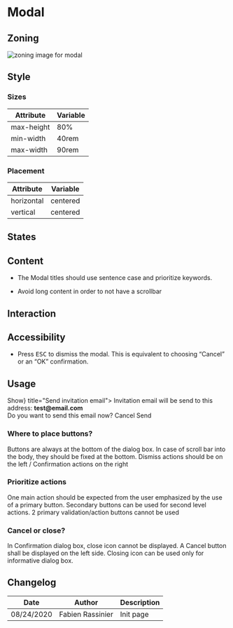 

<Meta title="Components/Modal" />

# Modal

## Zoning

<img src={ModalZoning} alt="zoning image for modal" className="full" class="full" />


## Style

### Sizes

| Attribute                   | Variable     |
| --------------------------- | ------------ |
| max-height                  | 80%          |
| min-width                   | 40rem        |
| max-width                   | 90rem        |

### Placement

| Attribute                   | Variable     |
| --------------------------- | ------------ |
| horizontal                  | centered     |
| vertical                    | centered     |

## States

## Content

<Use>
	<Use.Do>
		<ul>
			<li> The Modal titles should use sentence case and prioritize keywords.</li>
		</ul>
	</Use.Do>
	<Use.Dont>
		<ul><li>Avoid long content in order to not have a scrollbar</li>
  </ul>
	</Use.Dont>
</Use>

## Interaction

## Accessibility

- Press <kbd>ESC</kbd> to dismiss the modal. This is equivalent to choosing “Cancel” or an “OK” confirmation.

## Usage

<Preview>
	<Story name="default">
		<Modal disclosure={<Button.Primary>Show</Button.Primary>} title="Send invitation email">
			Invitation email will be send to this address: <strong>test@email.com</strong>
			<br />Do you want to send this email now?
			<Modal.Buttons>
				<Button.Secondary>Cancel</Button.Secondary>
				<Button.Primary>Send</Button.Primary>
			</Modal.Buttons>
		</Modal>
	</Story>
</Preview>

### Where to place buttons?

Buttons are always at the bottom of the dialog box. In case of scroll bar into the body, they should be fixed at the bottom.
Dismiss actions should be on the left / Confirmation actions on the right

### Prioritize actions

One main action should be expected from the user emphasized by the use of a primary button. Secondary buttons can be used for second level actions. 2 primary validation/action buttons cannot be used

### Cancel or close?

In Confirmation dialog box, close icon cannot be displayed.
A Cancel button shall be displayed on the left side. Closing icon can be used only for informative dialog box.

## Changelog

| Date       | Author           | Description |
| ---------- | ---------------- | ----------- |
| 08/24/2020 | Fabien Rassinier | Init page   |
